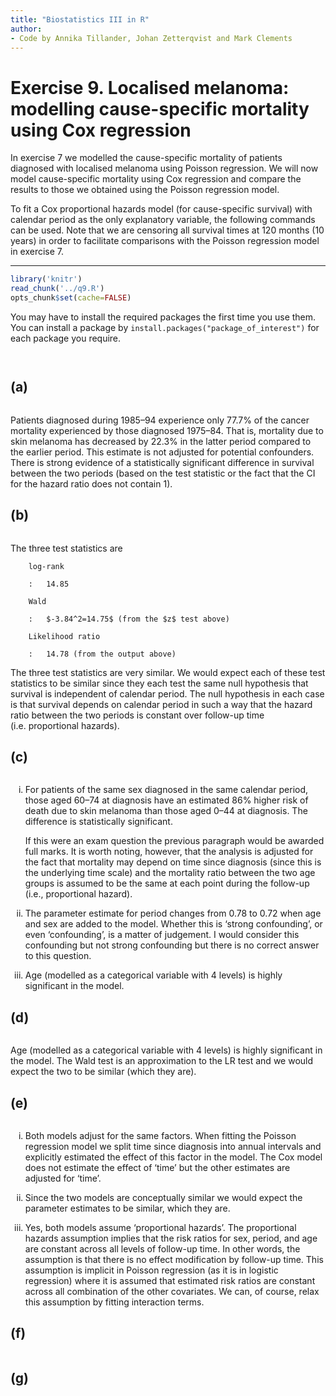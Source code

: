 ```yaml
---
title: "Biostatistics III in R"
author:
- Code by Annika Tillander, Johan Zetterqvist and Mark Clements
---
```


# Exercise 9. Localised melanoma: modelling cause-specific mortality using Cox regression #

In exercise 7 we modelled the cause-specific mortality of patients diagnosed with localised melanoma using Poisson regression. We will now model cause-specific mortality using Cox regression and compare the results to those we obtained using the Poisson regression model.

To fit a Cox proportional hazards model (for cause-specific survival) with calendar period as the only explanatory variable, the following commands can be used. Note that we are censoring all survival times at 120 months (10 years) in order to facilitate comparisons with the Poisson regression model in exercise 7.

-----------


```r
library('knitr')
read_chunk('../q9.R')
opts_chunk$set(cache=FALSE)
```

You may have to install the required packages the first time you use them. You can install a package by `install.packages("package_of_interest")` for each package you require.

```r
```

```r
```

## (a) ##  

```r
```

Patients diagnosed during 1985–94 experience only 77.7% of the
        cancer mortality experienced by those diagnosed 1975–84. That
        is, mortality due to skin melanoma has decreased by 22.3% in the
        latter period compared to the earlier period. This estimate is
        not adjusted for potential confounders. There is strong evidence
        of a statistically significant difference in survival between
        the two periods (based on the test statistic or the fact that
        the CI for the hazard ratio does not contain 1).


## (b) ##  

```r
```

The three test statistics are

        log-rank

        :   14.85 

        Wald

        :   $-3.84^2=14.75$ (from the $z$ test above)

        Likelihood ratio

        :   14.78 (from the output above)

The three test statistics are very similar. We would expect each
        of these test statistics to be similar since they each test the
        same null hypothesis that survival is independent of
        calendar period. The null hypothesis in each case is that
        survival depends on calendar period in such a way that the
        hazard ratio between the two periods is constant over follow-up
        time (i.e. proportional hazards).


## (c) ##  

```r
```

  i. For patients of the same sex diagnosed in the same calendar
            period, those aged 60–74 at diagnosis have an estimated 86%
            higher risk of death due to skin melanoma than those aged
            0–44 at diagnosis. The difference is
            statistically significant.
			
	 If this were an exam question the previous paragraph would
            be awarded full marks. It is worth noting, however, that the
            analysis is adjusted for the fact that mortality may depend
            on time since diagnosis (since this is the underlying
            time scale) and the mortality ratio between the two age
            groups is assumed to be the same at each point during the
            follow-up (i.e., proportional hazard).

  ii. The parameter estimate for period changes from 0.78 to 0.72 when
            age and sex are added to the model. Whether this is
            ‘strong confounding’, or even ‘confounding’, is a matter
            of judgement. I would consider this confounding but not
            strong confounding but there is no correct answer to this
            question.
 
  iii. Age (modelled as a categorical variable with 4 levels) is
            highly significant in the model.


## (d) ##

```r
```

Age (modelled as a categorical variable with 4 levels) is highly
        significant in the model. The Wald test is an approximation to
        the LR test and we would expect the two to be similar (which
        they are).

## (e) ##

```r
```

  i. Both models adjust for the same factors. When fitting the
            Poisson regression model we split time since diagnosis into
            annual intervals and explicitly estimated the effect of this
            factor in the model. The Cox model does not estimate the
            effect of ‘time’ but the other estimates are adjusted for
            ‘time’.
			
  ii. Since the two models are conceptually similar we would
            expect the parameter estimates to be similar, which
            they are.
			
  iii. Yes, both models assume ‘proportional hazards’. The
            proportional hazards assumption implies that the risk
            ratios for sex, period, and age are constant across all
            levels of follow-up time. In other words, the assumption
            is that there is no effect modification by follow-up
            time. This assumption is implicit in Poisson regression
            (as it is in logistic regression) where it is assumed that
            estimated risk ratios are constant across all combination
            of the other covariates. We can, of course, relax this
            assumption by fitting interaction terms.

## (f) ##  

```r
```

## (g) ##  

```r
```

